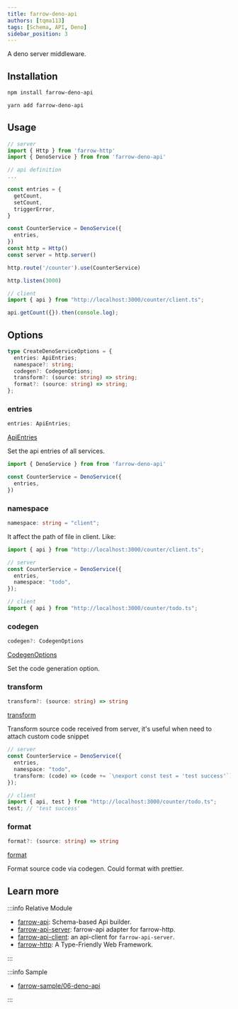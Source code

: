 ```yaml
---
title: farrow-deno-api
authors: [tqma113]
tags: [Schema, API, Deno]
sidebar_position: 3
---
```



A deno server middleware.

## Installation

<Tabs groupId="package-tool">
<TabItem value="npm" label="npm">

```bash
npm install farrow-deno-api
```

</TabItem>
<TabItem value="yarn" label="Yarn" default>

```bash
yarn add farrow-deno-api
```

</TabItem>
</Tabs>

## Usage

```ts
// server
import { Http } from 'farrow-http'
import { DenoService } from from 'farrow-deno-api'

// api definition
...

const entries = {
  getCount,
  setCount,
  triggerError,
}

const CounterService = DenoService({
  entries,
})
const http = Http()
const server = http.server()

http.route('/counter').use(CounterService)

http.listen(3000)
```

```ts
// client
import { api } from "http://localhost:3000/counter/client.ts";

api.getCount({}).then(console.log);
```

## Options

```ts
type CreateDenoServiceOptions = {
  entries: ApiEntries;
  namespace?: string;
  codegen?: CodegenOptions;
  transform?: (source: string) => string;
  format?: (source: string) => string;
};
```

### entries

```ts
entries: ApiEntries;
```

[ApiEntries](https://github.com/Lucifier129/farrow/blob/master/packages/farrow-api/src/api.ts#L111)

Set the api entries of all services.

```ts
import { DenoService } from from 'farrow-deno-api'

const CounterService = DenoService({
  entries,
})
```

### namespace

```ts
namespace: string = "client";
```

It affect the path of file in client. Like:

```ts
import { api } from "http://localhost:3000/counter/client.ts";
```

```ts
// server
const CounterService = DenoService({
  entries,
  namespace: "todo",
});

// client
import { api } from "http://localhost:3000/counter/todo.ts";
```

### codegen

```ts
codegen?: CodegenOptions
```

[CodegenOptions](https://github.com/Lucifier129/farrow/blob/master/packages/farrow-api/src/codegen.ts#L126)

Set the code generation option.

### transform

```ts
transform?: (source: string) => string
```

[transform](https://github.com/Lucifier129/farrow/blob/master/packages/farrow/src/api-client/index.ts#L51)

Transform source code received from server, it's useful when need to attach custom code snippet

```ts
// server
const CounterService = DenoService({
  entries,
  namespace: "todo",
  transform: (code) => (code += `\nexport const test = 'test success'`),
});

// client
import { api, test } from "http://localhost:3000/counter/todo.ts";
test; // 'test success'
```

### format

```ts
format?: (source: string) => string
```

[format](https://github.com/Lucifier129/farrow/blob/master/packages/farrow/src/api-client/index.ts#L55)

Format source code via codegen. Could format with prettier.

## Learn more

:::info Relative Module

- [farrow-api](./01-farrow-api.mdx): Schema-based Api builder.
- [farrow-api-server](./02-farrow-api-server.mdx): farrow-api adapter for farrow-http.
- [farrow-api-client](./03-farrow-api-client.mdx): an api-client for `farrow-api-server`.
- [farrow-http](../http/01-farrow-http.mdx): A Type-Friendly Web Framework.

:::

:::info Sample

- [farrow-sample/06-deno-api](https://github.com/tqma113/farrow-sample/tree/main/samples/06-deno-api)

:::
